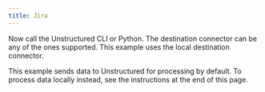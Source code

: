 ```yaml
---
title: Jira
---
```



<NewDocument />


<SharedContentJira/>

Now call the Unstructured CLI or Python. The destination connector can be any of the ones supported. This example uses the local destination connector.

This example sends data to Unstructured for processing by default. To process data locally instead, see the instructions at the end of this page.


<CodeGroup>
  <JiraSh />
  <JiraPyV2 />
  <JiraPyV1 />
</CodeGroup>


<SharedPartitionByAPIOSS/>